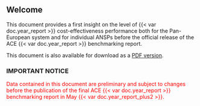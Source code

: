 ## Welcome {.unnumbered}

This document provides a first insight on the level of {{< var doc.year_report >}} cost-effectiveness performance both for the Pan-European system and for individual ANSPs before the official release of the ACE {{< var doc.year_report >}} benchmarking report.

This document is also available for download as a
[PDF version](https://www.eurocontrol.int/ACE/HighLevelSummary-Reports/HighLevelSummaryReport2021.pdf){target="_blank"}.


### IMPORTANT NOTICE {.unnumbered}

[Data contained in this document are preliminary and subject to changes before the publication of the final ACE {{< var doc.year_report >}} benchmarking report in May {{< var doc.year_report_plus2 >}}.]{style="color: red;"}
